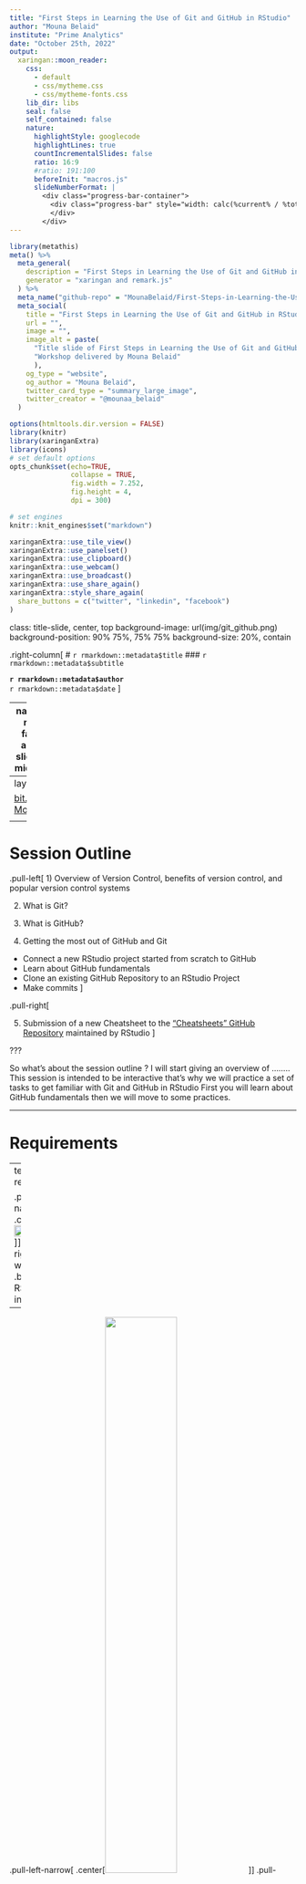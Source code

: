 ```yaml
---
title: "First Steps in Learning the Use of Git and GitHub in RStudio"
author: "Mouna Belaid"
institute: "Prime Analytics"
date: "October 25th, 2022"
output:
  xaringan::moon_reader:
    css: 
      - default
      - css/mytheme.css
      - css/mytheme-fonts.css
    lib_dir: libs
    seal: false
    self_contained: false
    nature:
      highlightStyle: googlecode
      highlightLines: true
      countIncrementalSlides: false
      ratio: 16:9
      #ratio: 191:100
      beforeInit: "macros.js"
      slideNumberFormat: |
        <div class="progress-bar-container">
          <div class="progress-bar" style="width: calc(%current% / %total% * 100%);">
          </div>
        </div>
---
```


```r
library(metathis)
meta() %>%
  meta_general(
    description = "First Steps in Learning the Use of Git and GitHub in RStudio",
    generator = "xaringan and remark.js"
  ) %>% 
  meta_name("github-repo" = "MounaBelaid/First-Steps-in-Learning-the-Use-of-Git-and-GitHub-in-RStudio") %>% 
  meta_social(
    title = "First Steps in Learning the Use of Git and GitHub in RStudio",
    url = "",
    image = "",
    image_alt = paste(
      "Title slide of First Steps in Learning the Use of Git and GitHub in RStudio",
      "Workshop delivered by Mouna Belaid"
      ),
    og_type = "website",
    og_author = "Mouna Belaid",
    twitter_card_type = "summary_large_image",
    twitter_creator = "@mounaa_belaid"
  )
```

```r
options(htmltools.dir.version = FALSE)
library(knitr)
library(xaringanExtra)
library(icons)
# set default options
opts_chunk$set(echo=TRUE,
               collapse = TRUE,
               fig.width = 7.252,
               fig.height = 4,
               dpi = 300)

# set engines
knitr::knit_engines$set("markdown")

xaringanExtra::use_tile_view()
xaringanExtra::use_panelset()
xaringanExtra::use_clipboard()
xaringanExtra::use_webcam()
xaringanExtra::use_broadcast()
xaringanExtra::use_share_again()
xaringanExtra::style_share_again(
  share_buttons = c("twitter", "linkedin", "facebook")
)
```

class: title-slide, center, top
background-image: url(img/git_github.png)
background-position: 90% 75%, 75% 75%
background-size: 20%, contain

.right-column[
# `r rmarkdown::metadata$title`
### `r rmarkdown::metadata$subtitle`

**`r rmarkdown::metadata$author`**<br>
`r rmarkdown::metadata$date`
]

---
name: about-me
layout: false
class: about-me-slide, inverse, middle, center

# About me

<img style="border-radius: 50%;" src=img/Me.jpg width="150px"/>

## Mouna Belaid

### Business Intelligence Consultant<br>Prime Analytics - Paris, France<br>Organizer of R-Ladies Paris

[`r icons::fontawesome("link")`mounabelaid.netlify.app/](https://mounabelaid.netlify.app/)
[`r icons::fontawesome("twitter")`@mounaa_belaid](https://twitter.com/mounaa_belaid)
[`r icons::icon_style(icons::fontawesome("github"), scale = 1)` @MounaBelaid](https://github.com/MounaBelaid)
[`r icons::icon_style(icons::fontawesome("youtube"), scale = 1)` Mouna Belaid](https://www.youtube.com/channel/UCID33pDULsQg2y4FVlv4CnQ)

???

As ….. introduced me. I'm Mouna BELAID and I'm a Business Intelligence Consultant at Prime Analytics and Community Organizer of R-Ladies Paris

---
layout: true

<a class="footer-link" href="https://bit.ly/3f4moca">bit.ly/3f4moca; Mouna Belaid</a>

<!-- this adds the link footer to all slides, depends on footer-link class in css-->
---

# Session Outline

.pull-left[
1) Overview of Version Control, benefits of version control, and popular version control systems

2) What is Git?

3) What is GitHub?

4) Getting the most out of GitHub and Git
  - Connect a new RStudio project started from scratch to GitHub
  - Learn about GitHub fundamentals
  - Clone an existing GitHub Repository to an RStudio Project
  - Make commits
]

.pull-right[

5) Submission of a new Cheatsheet to the ["Cheatsheets" GitHub Repository](https://github.com/rstudio/cheatsheets) maintained by RStudio
]

???

So what's about the session outline ?
I will start giving an overview of ……..
This session is intended to be interactive that's why we will practice a set of tasks to get familiar with Git and GitHub in RStudio
First you will learn about GitHub fundamentals then we will move to some practices.

---

# Requirements

--
template: requirements

.pull-left-narrow[
.center[<img src="img/r-rstudio.png" width="180%"/>]]
.pull-right-wide[### .black[R and RStudio installed]]

--

.pull-left-narrow[
.center[<img src="img/logo-Git.png" width="50%"/>]]
.pull-right-wide[### .black[Git installed]]

--

.pull-left-narrow[
.center[`r icons::icon_style(icons::fontawesome("github"), scale = 2)`]]
.pull-right-wide[### .black[Free GitHub account]]

???

You should have R and RStudio installed on your machine
and you need also to have a GitHub account and Git installed.

---

name: question
class: inverse, middle, center

{{content}}

---
template: question

`r icons::icon_style(icons::fontawesome("question-circle"), scale = 3, fill = "white")`
# What is version control?

---

## What is version control?

.panelset[
.panel[.panel-name[Definition]
.pull-left[
Version control, also known as **source control**, is the practice of tracking and managing changes to software code.

Version control systems are software tools that help software teams manage changes to source code over time. 
]
.pull-right[
.center[
![:scale 140%](img/project-history.png)
<font size="-0.5"> The Turing Way project illustration by Scriberia. Used under a CC-BY 4.0
licence. DOI: <a href="https://doi.org/10.5281/zenodo.3332807">10.5281/zenodo.3332807</a> </font>
]
]
] 

.panel[.panel-name[Benefits of version control]
.pull-left[
- A complete .my-red[long-term] change history of every file

- Branching and merging

- Ability to make your work more .my-red[reproducible]
]

.pull-right[
.center[
![:scale 140%](img/illustration1.png)
<font size="-0.5"> GitHub illustrated series by Allison Horst and Julie Lowndes.
A collaboration around open science, coding, teaching, and art.
<a href="https://www.openscapes.org/blog/2022/05/27/github-illustrated-series/">openscapes.org/blog/2022/05/27/github-illustrated-series/</a> </font>
]
]

]

.panel[.panel-name[Popular Version Control Systems]
.center[
![:scale 200%](img/VCS.png)
]
] 
]

???

Version control, also known as source control, is the practice of tracking and managing changes to software code.
The code for a project, application or software component is typically organized in a folder structure.
Version control will help you to track every individual change in the code by each contributor and will help you to prevent concurrent work from conflicting.
You know! As development environments have accelerated, version control systems are nowadays helping software teams work faster and smarter.

[GO RIGHT PANE]
Version control will help you streamline your work. Instead of spending our time inspecting and fretting over whether this version of an excel file or the other version“ is truly the final version, with a version control tool we can be confident in our completed analysis and move to the next step.
Version Control will also enable you to make your work more reproducible. Using version control for your research project means that your work is totally transparent, and because all your actions are recorded, it enables others to reproduce your studies.
In this context, I want to tell you about an illustrated series that has been created by Allison Horst and Julia Stewart Lowndes. The figure that you are looking at and which I find so insightful :D is one of the amazing illustrations that tell a story about why GitHub is so powerful for supporting, reusing, contributing, and failing safely. Rachael will kindly share with you in the chat in a bit the link of this series (https://www.openscapes.org/blog/2022/05/27/github-illustrated-series/) so that you get to know more later about this amazing work. There are really other amazing illustrations.

[GO RIGHT PANE]
As you can see, there are many choices, but here we are going to focus on just one, Git. So we have CVS, or Subversion…

---
template: question

`r icons::icon_style(icons::fontawesome("question-circle"), scale = 3, fill = "white")`
# What is Git?

---

## What is Git?

--

.pull-left-narrow[
.center[<img src="img/logo-Git.png" width="100%"/>]]
.pull-right-wide[### .black[Git is an open source software for version control, initi[a]lly developed in 2005 by Linus Torvalds, the creator of the Linux operating system kernel]]

--
.pull-right-wide[### .black[Git is a distributed version control tool to track the changes in the source code of a project]]

--
.pull-right-wide[### .black[Git's key design objectives are functionality, performance, security, and flexibility]]

???

Git is a distributed version control software. What's its function? It manages the evolution of a set of files – called a repository – in a sane, highly structured way.

Being distributed means that every developer working with a Git repository has a copy of that entire repository - every commit, every branch, every file. It was originally developed in 2005 (two thousands and five) by Linus Torvalds, the creator of the Linux operating system kernel

---
template: question

`r icons::icon_style(icons::fontawesome("question-circle"), scale = 3, fill = "white")`
# What is GitHub?

---

## What is GitHub?

--

.pull-left-narrow[
.center[<img src="img/github.png" width="50%"/>]]
.pull-right-wide[### .black[GitHub is the most popular hosting service for collaborating on code using Git. Other hosting services include Bitbucket, and Gitlab.]]

--
.pull-right-wide[### .black[GitHub is a collaboration platform.]]

--
.pull-right-wide[### .black[GitHub uses <img src="img/logo-Git.png" width="20%"/> the most popular open source version control software, to track every contribution and contributor to a defined project.]]

???

What's GitHub?
GitHub is a collaboration platform.  It is the most popular hosting service for collaborating on code using Git. Other hosting services include Bitbucket, and Gitlab.

---
.center[
![:scale 80%](img/illustration2.png)
<font size="-0.2"> GitHub illustrated series by Allison Horst and Julie Lowndes.
A collaboration around open science, coding, teaching, and art.
<a href="https://www.openscapes.org/blog/2022/05/27/github-illustrated-series/">openscapes.org/blog/2022/05/27/github-illustrated-series/</a> </font>
]

???

This is a second illustration from the GitHub illustration series that I've talked about to you in a moment ago. What's the definition of Collaboration by Jenny Bryan? 
Collaboration…..

---
template: question
`r emo::ji("rocket")`
# Getting Started with Git

---

## Getting Started with Git

.panelset[
.panel[.panel-name[Check that Git is installed]
**Step 1.** In	the Terminal of RStudio, enter the following code

```r
which git
```

You can check the version of Git
```r
git --version
```
]

.panel[.panel-name[Communicate with GitHub via HTTPS]
.pull-left[
**Step 2.** Go to [https://github.com/settings/tokens](https://github.com/settings/tokens) and click *Generate token*

![:scale 100%](img/token1.png)

**Step 3.** Copy the generated PAT to your clipboard. Or leave that browser window open and available for a little while, so you can come back to copy the PAT. 
]

.pull-right[
Provide this PAT next time a Git operation asks for your password.

![:scale 100%](img/token2.png)
Or, from RStudio, do the following:

```r
usethis::create_github_token()
gitcreds::gitcreds_set()
```

]
]

.panel[.panel-name[Tell Git who you are]
**Step 4.** In RStudio, click *Tools* -> *Shell* and type each line separately:

```r
git config --global user.email "jack.bel@gmail.com" # use your mail address instead
git config --global user.name "jack.bel" # use your GitHub username instead
```
]
]

---
template: question

`r icons::icon_style(icons::fontawesome("check-square"), scale = 3, fill = "white")`
# Getting the most out of GitHub and Git

???
Let's now go to the next part: Getting the most out of GitHub and Git

---

## Getting the most out of GitHub and Git

.panelset[
.panel[.panel-name[1) Create	a	new	RStudio	Project	and	push it	to GitHub]
`r emo::ji("rocket")` **Learning objectives**
               
- Create a new repository on GitHub
             
- Make commits
             
- Link a remote GitHub repository to a local repository
]<!---->

.panel[.panel-name[2) Clone	an	existing	GitHub	Repository	to	an	RStudio	Project]
`r emo::ji("rocket")` **Learning objectives**

- Connect a new RStudio project started from scratch to GitHub

- GitHub fundamentals

- Explore a GitHub repository
] <!---->
] 

???
You will learn how to do two things:

How to create a new RStudio project and push it to GitHub. During this part, you will learn how to create a GitHub repository and how to link it to your project on your own machine.

The second part is about cloning an existing GitHub repo to an RStudio project and during this part you will learn about how to connect a new RStudio project started from scratch to GitHub.

---
template: question

`r icons::icon_style(icons::fontawesome("check-square"), scale = 3, fill = "white")`
# GitHub Knowledge Base

???
To do so you need to understand the process.

---

## GitHub Knowledge Base

.center[
![:scale 80%](img/Git-process1.png)
]

???
Let's say you want to contribute to a repository of an open source project on GitHub, so here you are able to see the remote repository on GitHub

---

## GitHub Knowledge Base

.center[
![:scale 80%](img/Git-process2.png)
]

???
then you will fork it that means you will make a copy of this repository so that you make changes to a project without affecting the original repository. So it's okay you have the copy. 

---

## GitHub Knowledge Base

.center[
![:scale 80%](img/Git-process3.png)
]

???
Then you will use git clone to make a copy that means to make a copy of this repository on your local machine. 

---

## GitHub Knowledge Base

.center[
![:scale 80%](img/Git-process4.png)
]

???
Then you can work locally on the project by making changes of the available files. 

---

## GitHub Knowledge Base

.center[
![:scale 80%](img/Git-process5.png)
]

???
Then you need to add the updated files on which you made changes to the staging area by using git add

---

## GitHub Knowledge Base

.center[
![:scale 80%](img/Git-process6.png)
]

???
However, git add doesn't really affect the repository in any significant way—changes are not actually recorded until you run git commit.

---

## GitHub Knowledge Base

.center[
![:scale 80%](img/Git-process7.png)
]

???
Last step you need to push these changes to the remote GitHub repository to make your updated files available to your collaborators. 

If other people are working on the same project (repository), or maybe you’re working on a different computer, you can pull any changes back to your local repository so everything is synchronised.

---

## GitHub Knowledge Base

.pull-left[
.my-blue[Commands] | .my-blue[Operations]
-------------           | -------------
`git init <directory>`  | Create empty Git repo in specified directory
`git clone <repository>` | Clone a repository located at <repository> your local machine
`git config user.name <username>` | Define author name to be used for all commits in current repository
`git add <directory>` | Stage all changes in <directory> for the next commit
]

.pull-right[
.my-blue[Commands] | .my-blue[Operations]
------------- | -------------
`git commit -m <"message">` | Commit the staged snapshot, but instead of launching a text editor, use <"message"> as the commit message
`git status` | List which files are staged, unstaged, and untracked
`git log` | Display the entire commit history using the default format
]

???
This is an overview of the git commands along with their explanations that you should know as a beginner. I've already covered a part of them. That should be helpful for people who will have a look at the slides later.

---

## GitHub Knowledge Base

.my-blue[Commands] | .my-blue[Operations]
------------- | -------------
`git pull <remote>` | Fetch the specified remote’s copy of current branch and immediately merge it into the local copy
`git push <remote> <branch>` | Upload local repository content to a remote repository

**Pull requests** are proposed changes to a repository submitted by a user and accepted or rejected by a repository's collaborators. Pull requests each have their own discussion forum.

**Issues** are suggested improvements, tasks or questions related to the repository. Issues can be created by anyone (for public repositories), and are moderated by repository collaborators. Each issue contains its own discussion thread.

???
I will cover later in practice what pull requests and issues are.

---

template: question

`r icons::icon_style(icons::fontawesome("check-square"), scale = 3, fill = "white")`
# 1) Create	a	new	RStudio	Project	and	push	it	to	GitHub

???
Now let's go for some practise. 

You will learn about how to create an RStudio project and push it to GitHub
That means you will learn how to setup a local repository first and then to link a remote GitHub repository to this local repository.

---

## 1) Create	a	new	RStudio	Project	and	push	it	to	GitHub

.pull-left[
**Step 1.** In	RStudio	click	*File*	>	*New	Project*	>	*New	Directory* > *New	Project*
![:scale 100%](img/project.png)
![:scale 100%](img/project2.png)
]
.pull-right[
**Step 2.** Give a name to the project in the *Directory name* tab and select	*Create	a	git	repository* then click on *Create Project*
![:scale 100%](img/project3.png)
]

---

## 1) Create	a	new	RStudio	Project	and	push	it	to	GitHub

.pull-left[
**Step 3.** Create a new	R script. In the next steps, this script will be	added	to a repository on GitHub by using Git.
![:scale 100%](img/project4.png)
]
.pull-right[
**Step 4.** The *Welcome.R* script is created and is saved in the project directory. It	should also	appear in	the Git tab	next to	the	*Environment*	or the *History*	tab. You need to select	this R script on the Git panel.	
![:scale 100%](img/project5.png)
]

---
name: repository
## 1) Create	a	new	RStudio	Project	and	push	it	to	GitHub

.pull-left[
**Step 5.** Now	click *Commit*. A new window is open. Enter	an	identifying	
message	in the *Commit	message* tab.
![:scale 100%](img/project6.png)
You	have	now	committed	the	current	version	of	this	*Welcome.R* script	to	your	repository	on	your	computer. Now	you	want	to push the	contents	of	this	commit	to	GitHub,	so	it	is	also	backed-up	off	site	and	available to	collaborators.
]
.pull-right[
**Step 6.** Go	to [GitHub](https://github.com/).	Create	a	*New	repository*,	and	name	it
]

---

## 1) Create	a	new	RStudio	Project	and	push	it	to	GitHub

**Step 7.** In the *Terminal* tab, type	the following three lines of code	and	click	enter

```r
git remote add origin https://github.com/MounaBelaid/Test.git # Test is the repository name that I've created on GitHub
git branch -M main
git push -u origin main
```

`r icons::icon_style(icons::fontawesome("star"), color = "#e5bf00")` You	have	now	pushed	your	commit	to	GitHub,	and	should	be	able	to	see	your	files	in	your	GitHub account.	
The *Pull* and *Push* buttons	in	RStudio	will	now	also	work.	

![:scale 100%](img/project7.png)

---
template: question

`r icons::icon_style(icons::fontawesome("check-square"), scale = 3, fill = "white")`
# 2) Clone	an	existing	GitHub	Repository	to	an	RStudio	Project

???
The second approach that you might follow is that you setup a remote GitHub repository first then you connect an RStudio project to this repository.

---

## 2) Clone	an	existing	GitHub	Repository	to	an	RStudio	Project

.pull-left[
**Step 1.** In	RStudio	click	*File*	>	*New	Project*	>	*Version Control* > *Git*
![:scale 100%](img/PR_Clone1.png)
]
.pull-right[
**Step 2.** Go	to	the	Resporitory	on GitHub and	click	on *Code* and make a copy of the  git link in order to clone this repository i.e to get a copy of this existing	Git respository into your local machine.
![:scale 100%](img/PR_Clone2.png)
]

---

## 2) Clone	an	existing	GitHub	Repository	to	an	RStudio	Project

**Step 3.** Go back to you R session and enter the link	in *Respository	URL* then click on *Create Project*

![:scale 45%](img/PR_Clone3.png)

---
template: question

`r icons::icon_style(icons::fontawesome("file"), scale = 3)`
# My Submission of a new Cheatsheet to the "Cheatsheets" GitHub Repository maintained by RStudio

---
name: Cheatsheet
## My Submission of a new Cheatsheet to the "Cheatsheets" GitHub Repository maintained by RStudio: **Volunteer Basis**

![:scale 50%](img/git-github.png)
???
Now it's time to tell you about the git-github cheatsheet that I've created. I will tell you about the process that I've walked through to submit a new cheatsheet  to the cheatsheets GitHub repository with a pull request.

---
name: Cheatsheet
## My Submission of a new Cheatsheet to the "Cheatsheets" GitHub Repository maintained by RStudio: **Volunteer Basis**

![:scale 100%](img/cheatsheet0.png)

???
This is the cheatsheets GitHub repository that contains the source files of the current, archived and translated versions of the cheatsheets. 

We have some folders. pngs, keynotes, and powerpoints folders. for example the pngs folder contain image format of the available cheatsheets. 

---
name: Cheatsheet
## My Submission of a new Cheatsheet to the "Cheatsheets" GitHub Repository maintained by RStudio: **Volunteer Basis**

.pull-left[
**Step 1.** *Fork* the [repository](https://github.com/rstudio/cheatsheets)
![:scale 100%](img/cheatsheet1.png)
**Step 2.** Clone Git repository
![:scale 100%](img/cheatsheet2.png)
]
.pull-right[
![:scale 100%](img/cheatsheet3.png)
![:scale 100%](img/cheatsheet4.png)
]

???
First, I forked the repo. Then I cloned the cheatsheets GitHub repository. Clicked on the green ‘Clone or Download’ button and made a copy of the link that poped up

---
name: Cheatsheet
## My Submission of a new Cheatsheet to the "Cheatsheets" GitHub Repository maintained by RStudio: **Volunteer Basis**

.pull-left[
**Step 3.** I put the PDF document in the directory where the other PDF cheatsheets are provided
![:scale 100%](img/cheatsheet5.png)
]
.pull-right[
![:scale 100%](img/cheatsheet6.png)
]

???
I put the pdf version of the cheatsheets in the pdf folders.

---
name: Cheatsheet
## My Submission of a new Cheatsheet to the "Cheatsheets" GitHub Repository maintained by RStudio: **Volunteer Basis**

.pull-left[
**Step 4.** I did the same for the PowerPoint version
![:scale 100%](img/cheatsheet7.png)
]
.pull-right[
**Step 5.** I included .png image of the first page of the *git-github* cheatsheet
![:scale 100%](img/cheatsheet8.png)
]

---
name: Cheatsheet
## My Submission of a new Cheatsheet to the "Cheatsheets" GitHub Repository maintained by RStudio: **Volunteer Basis**

.pull-left[
**Step 6.** I made a *commit*
![:scale 100%](img/cheatsheet9.png)
![:scale 100%](img/cheatsheet10.png)
![:scale 100%](img/cheatsheet11.png)
]
.pull-right[
**Step 7.** I created a *pull request*
![:scale 100%](img/cheatsheet13.png)
]

---
name: Cheatsheet
## My Submission of a new Cheatsheet to the "Cheatsheets" GitHub Repository maintained by RStudio: **Volunteer Basis**

.pull-left[
![:scale 100%](img/cheatsheet15.png)
]
.pull-right[
**Step 8.** I provided information about the cheatsheet in the section below
![:scale 100%](img/cheatsheet17.png)
]
---
template: question

`r icons::icon_style(icons::fontawesome("file"), scale = 3)`
# Want to keep learning?

---

name: learning-resources
## Want to keep learning?

- [Happy Git and GitHub for the useR](https://happygitwithr.com/index.html): a book which was written by Jenny Bryan, the STAT 545 TAs, Jim Hester

- [GitHub Docs](https://docs.github.com/en): a full open source documentation provided by GitHub

- [Introduction to GitHub](https://lab.github.com/githubtraining/introduction-to-github): a free course offered by GitHub

---
class: goodbye-slide, inverse, middle, left

.pull-left[
<img style="border-radius: 50%;" src="img/Me.jpg" width="170px"/>
# Thank you!

### Here's where you can find me...

.right[
[mounabelaid.netlify.app/ `r icons::fontawesome("link")`](https://mounabelaid.netlify.app/)<br/>
[@mounaa_belaid `r icons::fontawesome("twitter")`](https://twitter.com/mounaa_belaid)<br/>
[@MounaBelaid `r icons::fontawesome("github")`](https://github.com/MounaBelaid)<br/>
[Mouna Belaid `r icons::fontawesome("youtube")`](https://www.youtube.com/channel/UCID33pDULsQg2y4FVlv4CnQ)<br/>
]]
